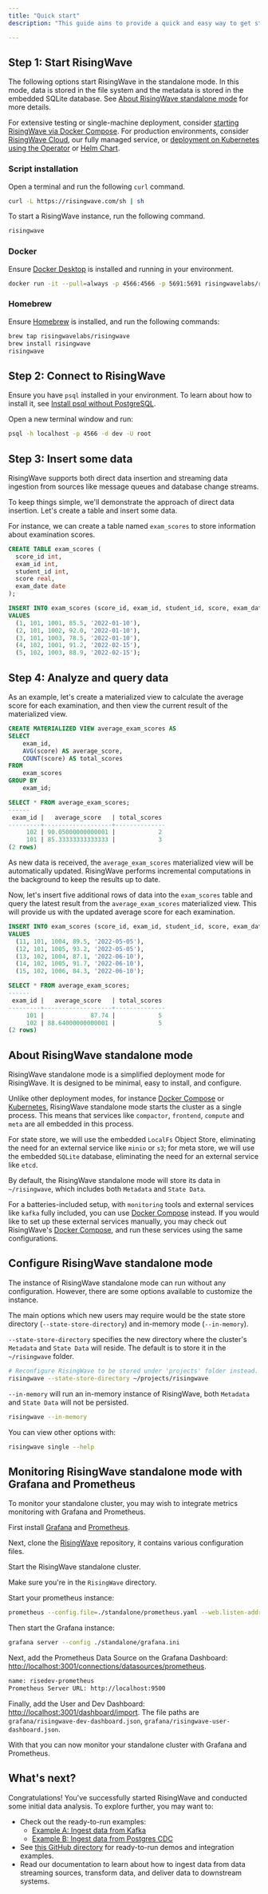 ```yaml
---
title: "Quick start"
description: "This guide aims to provide a quick and easy way to get started with RisingWave."

---
```


## Step 1: Start RisingWave

The following options start RisingWave in the standalone mode. In this mode, data is stored in the file system and the metadata is stored in the embedded SQLite database. See [About RisingWave standalone mode](#about-risingwave-standalone-mode) for more details.

For extensive testing or single-machine deployment, consider [starting RisingWave via Docker Compose](/deploy/risingwave-docker-compose). For production environments, consider [RisingWave Cloud](/deploy/risingwave-cloud), our fully managed service, or [deployment on Kubernetes using the Operator](/deploy/risingwave-kubernetes) or [Helm Chart](/deploy/risingwave-k8s-helm).

### Script installation

Open a terminal and run the following `curl` command.

```bash
curl -L https://risingwave.com/sh | sh
```

To start a RisingWave instance, run the following command.

```bash
risingwave
```

### Docker

Ensure [Docker Desktop](https://docs.docker.com/get-docker/) is installed and running in your environment.

```bash
docker run -it --pull=always -p 4566:4566 -p 5691:5691 risingwavelabs/risingwave:latest single_node
```

### Homebrew

Ensure [Homebrew](https://brew.sh/) is installed, and run the following commands:

```bash
brew tap risingwavelabs/risingwave
brew install risingwave
risingwave
```

## Step 2: Connect to RisingWave

Ensure you have `psql` installed in your environment. To learn about how to install it, see [Install psql without PostgreSQL](/deploy/install-psql-without-postgresql).

Open a new terminal window and run:

```bash
psql -h localhost -p 4566 -d dev -U root
```

## Step 3: Insert some data

RisingWave supports both direct data insertion and streaming data ingestion from sources like message queues and database change streams.

To keep things simple, we'll demonstrate the approach of direct data insertion. Let's create a table and insert some data.

For instance, we can create a table named `exam_scores` to store information about examination scores.

```sql Create the table
CREATE TABLE exam_scores (
  score_id int,
  exam_id int,
  student_id int,
  score real,
  exam_date date
);
```

```sql Insert five rows of data
INSERT INTO exam_scores (score_id, exam_id, student_id, score, exam_date)
VALUES
  (1, 101, 1001, 85.5, '2022-01-10'),
  (2, 101, 1002, 92.0, '2022-01-10'),
  (3, 101, 1003, 78.5, '2022-01-10'),
  (4, 102, 1001, 91.2, '2022-02-15'),
  (5, 102, 1003, 88.9, '2022-02-15');
```

## Step 4: Analyze and query data
As an example, let's create a materialized view to calculate the average score for each examination, and then view the current result of the materialized view.

```sql Create a materialized view
CREATE MATERIALIZED VIEW average_exam_scores AS
SELECT
    exam_id,
    AVG(score) AS average_score,
    COUNT(score) AS total_scores
FROM
    exam_scores
GROUP BY
    exam_id;
```

```sql Query the current result
SELECT * FROM average_exam_scores;
------
 exam_id |   average_score   | total_scores
---------+-------------------+--------------
     102 | 90.05000000000001 |            2
     101 | 85.33333333333333 |            3
(2 rows)
```

As new data is received, the `average_exam_scores` materialized view will be automatically updated. RisingWave performs incremental computations in the background to keep the results up to date.

Now, let's insert five additional rows of data into the `exam_scores` table and query the latest result from the `average_exam_scores` materialized view. This will provide us with the updated average score for each examination.

```sql Insert more data
INSERT INTO exam_scores (score_id, exam_id, student_id, score, exam_date)
VALUES
  (11, 101, 1004, 89.5, '2022-05-05'),
  (12, 101, 1005, 93.2, '2022-05-05'),
  (13, 102, 1004, 87.1, '2022-06-10'),
  (14, 102, 1005, 91.7, '2022-06-10'),
  (15, 102, 1006, 84.3, '2022-06-10');
```

```sql Query the latest result
SELECT * FROM average_exam_scores;
------
 exam_id |   average_score   | total_scores
---------+-------------------+--------------
     101 |             87.74 |            5
     102 | 88.64000000000001 |            5
(2 rows)
```

## About RisingWave standalone mode

RisingWave standalone mode is a simplified deployment mode for RisingWave. It is designed to be minimal, easy to install, and configure.

Unlike other deployment modes, for instance [Docker Compose](/deploy/risingwave-docker-compose) or [Kubernetes](/deploy/risingwave-kubernetes), RisingWave standalone mode starts the cluster as a single process. This means that services like `compactor`, `frontend`, `compute` and `meta` are all embedded in this process.

For state store, we will use the embedded `LocalFs` Object Store, eliminating the need for an external service like `minio` or `s3`; for meta store, we will use the embedded `SQLite` database, eliminating the need for an external service like `etcd`.

By default, the RisingWave standalone mode will store its data in `~/risingwave`, which includes both `Metadata` and `State Data`.

For a batteries-included setup, with `monitoring` tools and external services like `kafka` fully included, you can use [Docker Compose](/deploy/risingwave-docker-compose) instead. If you would like to set up these external services manually, you may check out RisingWave's [Docker Compose](https://github.com/risingwavelabs/risingwave/blob/main/docker/docker-compose.yml), and run these services using the same configurations.

## Configure RisingWave standalone mode

The instance of RisingWave standalone mode can run without any configuration. However, there are some options available to customize the instance.

The main options which new users may require would be the state store directory (`--state-store-directory`) and in-memory mode (`--in-memory`).

`--state-store-directory` specifies the new directory where the cluster's `Metadata` and `State Data` will reside. The default is to store it in the `~/risingwave` folder.

```bash
# Reconfigure RisingWave to be stored under 'projects' folder instead.
risingwave --state-store-directory ~/projects/risingwave
```

`--in-memory` will run an in-memory instance of RisingWave, both `Metadata` and `State Data` will not be persisted.

```bash
risingwave --in-memory
```

You can view other options with:

```bash
risingwave single --help
```

## Monitoring RisingWave standalone mode with Grafana and Prometheus

To monitor your standalone cluster, you may wish to integrate metrics monitoring with Grafana and Prometheus.

First install [Grafana](https://grafana.com/docs/grafana/latest/setup-grafana/installation/) and [Prometheus](https://prometheus.io/docs/prometheus/latest/installation/).

Next, clone the [RisingWave](https://github.com/risingwavelabs/risingwave) repository, it contains various configuration files.

Start the RisingWave standalone cluster.

Make sure you're in the `RisingWave` directory.

Start your prometheus instance:

```bash
prometheus --config.file=./standalone/prometheus.yaml --web.listen-address=0.0.0.0:9500
```

Then start the Grafana instance:

```bash
grafana server --config ./standalone/grafana.ini
```

Next, add the Prometheus Data Source on the Grafana Dashboard: [http://localhost:3001/connections/datasources/prometheus](http://localhost:3001/connections/datasources/prometheus).

```bash
name: risedev-prometheus
Prometheus Server URL: http://localhost:9500
```

Finally, add the User and Dev Dashboard: [http://localhost:3001/dashboard/import](http://localhost:3001/dashboard/import). The file paths are `grafana/risingwave-dev-dashboard.json`, `grafana/risingwave-user-dashboard.json`.

With that you can now monitor your standalone cluster with Grafana and Prometheus.

## What's next?

Congratulations! You've successfully started RisingWave and conducted some initial data analysis. To explore further, you may want to:

* Check out the ready-to-run examples:
   * [Example A: Ingest data from Kafka](https://github.com/risingwavelabs/awesome-stream-processing/blob/main/00-get-started/01-ingest-kafka-data.md)
   * [Example B: Ingest data from Postgres CDC](https://github.com/risingwavelabs/awesome-stream-processing/blob/main/00-get-started/02-ingest-pg-cdc.md)
* See [this GitHub directory](https://github.com/risingwavelabs/risingwave/tree/main/integration%5Ftests) for ready-to-run demos and integration examples.
* Read our documentation to learn about how to ingest data from data streaming sources, transform data, and deliver data to downstream systems.
